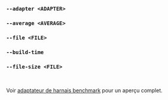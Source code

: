 ### `--adapter <ADAPTER>`
### `--average <AVERAGE>`
### `--file <FILE>`
### `--build-time`
### `--file-size <FILE>`

<br />

Voir [adaptateur de harnais benchmark](/fr/docs/explanation/adapters/) pour un aperçu complet.